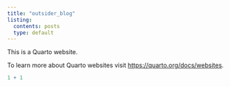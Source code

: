```yaml
---
title: "outsider_blog"
listing: 
  contents: posts
  type: default
---
```


This is a Quarto website.

To learn more about Quarto websites visit <https://quarto.org/docs/websites>.

```r
1 + 1
```
